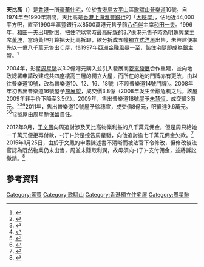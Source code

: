 {{noteTA
|1=zh-hans:于文凤; zh-hant:于文鳳
}}
'''天比高'''（{{lang-en|Skyhigh}}）是[[香港|香港]]一所[[豪華住宅|豪華住宅]]，位於[[香港島|香港島]][[太平山_(香港)|太平山]]區[[歌賦山|歌賦山]][[普樂道|普樂道]]10號。自1974年至1990年期間，天比高是[[香港上海滙豐銀行|香港上海滙豐銀行]]的「[[大班|大班]]屋」，佔地近44,000平方呎，直至1990年滙豐銀行以8500萬港元售予前[[八佰伴|八佰伴]]主席[[和田一夫|和田一夫]]。1996年，和田一夫出現財困，把住宅以當時最高紀錄的3.7億港元售予時為[[明珠興業|明珠興業]]主席[[黃坤|黃坤]]，當時黃坤打算把天比高拆卸，欲分拆成五幢[[獨立式洋房|獨立式洋房]]出售，未興建便率先以一億八千萬元售出Ｃ屋，惜1997年[[亞洲金融風暴|亞洲金融風暴]]一至，該住宅隨即成為[[銀主盤|銀主盤]]。<ref>{{cite newspaper|url=http://orientaldaily.on.cc/cnt/news/20120905/00176_004.html|date=2012年9月5日|title=太平山頂天比高 貴絕亞洲|newspaper=''[[東方日報_(香港)|東方日報 (香港)]]''|accessdate=2015年11月3日|archive-date=2019年2月12日|archive-url=https://web.archive.org/web/20190212010716/http://orientaldaily.on.cc/cnt/news/20120905/00176_004.html|dead-url=no}}</ref>

2004年，影星[[周星馳|周星馳]]以3.2億港元購入並引入發展商[[菱電發展|菱電發展]]合作重建，並向地政總署申請改建成共四座樓高三層的獨立大屋，而所在的地的門牌亦有更改，由以往普樂道10號，改為普樂道10、12、16、18號（不設普樂道14號門牌）。2008年年初售出普樂道16號屋予[[施展望|施展望]]，成交價3.8億（2008年发生金融危机之后，該屋2009年转手价下降至3.5亿）。2009年，售出普樂道18號屋予[[朱慧恒|朱慧恒]]，成交價3億元。<ref>{{cite web|url=https://www.scmp.com/business/article/3090549/kung-fu-hustles-stephen-chow-mortgages-peak-villa-where-hsbcs-taipan-house|title=Kung Fu Hustle’s Stephen Chow mortgages The Peak house where HSBC’s Taipan House once stood|publisher=South China Morning Post|date=2020年6月25日|archive-url=https://web.archive.org/web/20200626110114/https://www.scmp.com/business/article/3090549/kung-fu-hustles-stephen-chow-mortgages-peak-villa-where-hsbcs-taipan-house|archive-date=2020年6月26日|dead-url=no|access-date=2021年2月27日}}</ref><ref>{{cite web|url=http://paper.wenweipo.com/2011/06/14/FI1106140005.htm|title=天比高10號屋　買家見首不見尾|publisher=文匯報|date=2011年6月14日|archive-url=https://web.archive.org/web/20110619022501/http://paper.wenweipo.com/2011/06/14/FI1106140005.htm|archive-date=2011年6月19日|dead-url=no|access-date=2021年2月27日}}</ref><ref>{{cite web|url=https://orientaldaily.on.cc/cnt/news/20120905/00176_004.html|title=太平山頂天比高　貴絕亞洲|publisher=東方日報|date=2012年9月5日|archive-url=https://web.archive.org/web/20120907230226/https://orientaldaily.on.cc/cnt/news/20120905/00176_004.html|archive-date=2012年9月7日|dead-url=no|access-date=2021年2月27日}}</ref>2011年，售出普樂道10號屋予[[徐穗宣|徐穗宣]]，成交價8億元，呎價達9.6萬元。<ref>{{cite web|url=https://hk01.com/_/19044|title=【巴拿馬文件】香港四大豪宅　內地富豪掃清|publisher=香港01|date=2016年5月2日|archive-url=https://web.archive.org/web/20210227183738/https://www.hk01.com/%E7%A4%BE%E6%9C%83%E6%96%B0%E8%81%9E/19044/%E5%B7%B4%E6%8B%BF%E9%A6%AC%E6%96%87%E4%BB%B6-%E9%A6%99%E6%B8%AF%E5%9B%9B%E5%A4%A7%E8%B1%AA%E5%AE%85-%E5%85%A7%E5%9C%B0%E5%AF%8C%E8%B1%AA%E6%8E%83%E6%B8%85|archive-date=2021年2月27日|dead-url=no|access-date=2021年2月27日}}</ref><ref>{{cite web|url=https://hk01.com/_/18649
|title=【巴拿馬文件】揭周星馳8億「天比高」售予成都殯儀大王|publisher=香港01|date=2016年5月2日}}</ref>12號屋由周星馳保留自住。

2012年9月，[[于文鳳|于文鳳]]向周追討涉及天比高物業利益的八千萬元佣金，但是周只給她一千萬元便拒再付款，-{于}-於是控告周星馳，向他追討逾七千萬元佣金欠款。<ref>{{cite newspaper|url=http://orientaldaily.on.cc/cnt/news/20120905/00174_001.html|date=2012年9月5日|title=于文鳳追數7000萬 爆周星馳內幕|newspaper=[[東方日報_(香港)|東方日報 (香港)]]|accessdate=2015年11月3日|archive-date=2019年2月12日|archive-url=https://web.archive.org/web/20190212010711/http://orientaldaily.on.cc/cnt/news/20120905/00174_001.html|dead-url=no}}</ref> 2015年1月25日，由於于文鳳的申索陳述書不清晰而被法官下令修改，但修改後法官認為既然物業仍未出售，周並未賺取利潤，故毋須向-{于}-支付佣金，並將訴訟撤銷。<ref>{{cite newspaper|url=https://hk.news.yahoo.com/%E9%AB%98%E9%99%A2%E9%A7%81%E5%9B%9E%E4%BA%8E%E6%96%87%E9%B3%AF%E5%90%91%E5%91%A8%E6%98%9F%E9%A6%B3%E8%BF%BD%E4%BD%A3%E9%87%91-024900101.html|title=高院駁回于文鳯向周星馳追佣金|date=2015年1月26日|newspaper=''[[星島日報|星島日報]]''|accessdate=2015年11月3日|archive-date=2019年4月4日|archive-url=https://web.archive.org/web/20190404200334/https://hk.news.yahoo.com/%E9%AB%98%E9%99%A2%E9%A7%81%E5%9B%9E%E4%BA%8E%E6%96%87%E9%B3%AF%E5%90%91%E5%91%A8%E6%98%9F%E9%A6%B3%E8%BF%BD%E4%BD%A3%E9%87%91-024900101.html|dead-url=no}}</ref>

== 參考資料 ==
{{reflist}}
{{周星馳}}

[[Category:滙豐|Category:滙豐]]
[[Category:歌賦山|Category:歌賦山]]
[[Category:香港獨立住宅屋|Category:香港獨立住宅屋]]
[[Category:周星馳|Category:周星馳]]
